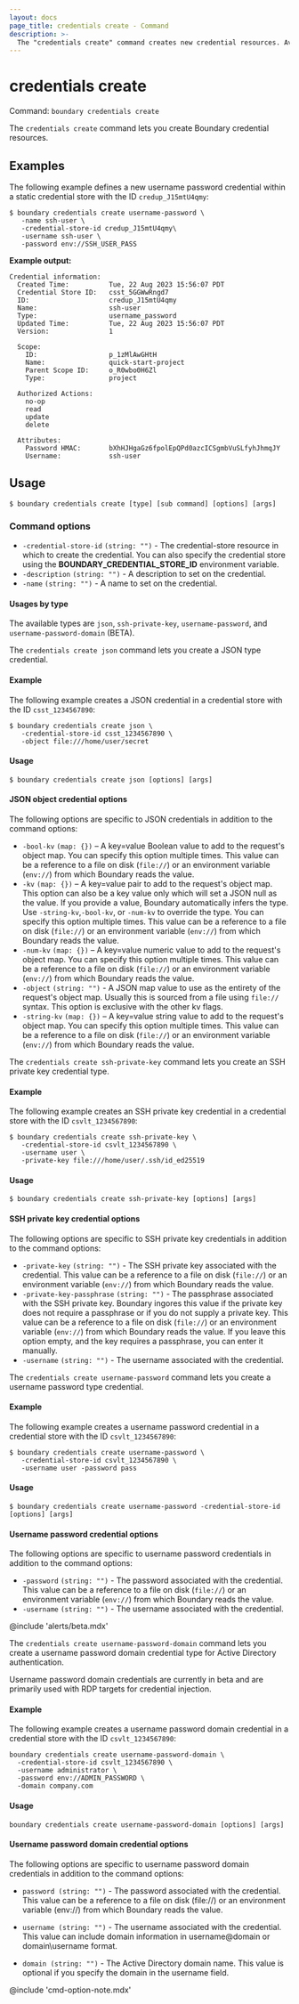 ```yaml
---
layout: docs
page_title: credentials create - Command
description: >-
  The "credentials create" command creates new credential resources. Available types are json, ssh-private-key, username-password, and username-password-domain.
---
```


# credentials create

Command: `boundary credentials create`

The `credentials create` command lets you create Boundary credential resources.

## Examples

The following example defines a new username password credential within a static credential store with the ID `credup_J15mtU4qmy`:

```shell-session
$ boundary credentials create username-password \
   -name ssh-user \
   -credential-store-id credup_J15mtU4qmy\
   -username ssh-user \
   -password env://SSH_USER_PASS
```

**Example output:**

<CodeBlockConfig hideClipboard>

```plaintext
Credential information:
  Created Time:          Tue, 22 Aug 2023 15:56:07 PDT
  Credential Store ID:   csst_5GGWwRngd7
  ID:                    credup_J15mtU4qmy
  Name:                  ssh-user
  Type:                  username_password
  Updated Time:          Tue, 22 Aug 2023 15:56:07 PDT
  Version:               1

  Scope:
    ID:                  p_1zMlAwGHtH
    Name:                quick-start-project
    Parent Scope ID:     o_R0wbo0H6Zl
    Type:                project

  Authorized Actions:
    no-op
    read
    update
    delete

  Attributes:
    Password HMAC:       bXhHJHgaGz6fpolEpQPd0azcICSgmbVuSLfyhJhmqJY
    Username:            ssh-user
```

</CodeBlockConfig>


## Usage

<CodeBlockConfig hideClipboard>

```shell-session
$ boundary credentials create [type] [sub command] [options] [args]
```

</CodeBlockConfig>

### Command options

- `-credential-store-id` `(string: "")` - The credential-store resource in which to create the credential.
You can also specify the credential store using the **BOUNDARY_CREDENTIAL_STORE_ID** environment variable.
- `-description` `(string: "")` - A description to set on the credential.
- `-name` `(string: "")` - A name to set on the credential.

#### Usages by type

The available types are `json`, `ssh-private-key`, `username-password`, and `username-password-domain` (BETA).

<Tabs>
<Tab heading="JSON">

The `credentials create json` command lets you create a JSON type credential.

#### Example

The following example creates a JSON credential in a credential store with the ID `csst_1234567890`:

```shell-session
$ boundary credentials create json \
   -credential-store-id csst_1234567890 \
   -object file:///home/user/secret
```
#### Usage

<CodeBlockConfig hideClipboard>

```shell-session
$ boundary credentials create json [options] [args]
```

</CodeBlockConfig>

#### JSON object credential options

The following options are specific to JSON credentials in addition to the command options:

- `-bool-kv` `(map: {})` – A key=value Boolean value to add to the request's object map.
You can specify this option multiple times.
This value can be a reference to a file on disk (`file://`) or an environment variable (`env://`) from which Boundary reads the value.
- `-kv` `(map: {})` – A key=value pair to add to the request's object map.
This option can also be a key value only which will set a JSON null as the value.
If you provide a value, Boundary automatically infers the type.
Use `-string-kv`,`-bool-kv`, or `-num-kv` to override the type.
You can specify this option multiple times.
This value can be a reference to a file on disk (`file://`) or an environment variable (`env://`) from which Boundary reads the value.
- `-num-kv` `(map: {})` – A key=value numeric value to add to the request's object map.
You can specify this option multiple times.
This value can be a reference to a file on disk (`file://`) or an environment variable (`env://`) from which Boundary reads the value.
- `-object` `(string: "")` - A JSON map value to use as the entirety of the request's object map.
Usually this is sourced from a file using `file://` syntax.
This option is exclusive with the other kv flags.
- `-string-kv` `(map: {})` – A key=value string value to add to the request's object map.
You can specify this option multiple times.
This value can be a reference to a file on disk (`file://`) or an environment variable (`env://`) from which Boundary reads the value.

</Tab>
<Tab heading="SSH private key">

The `credentials create ssh-private-key` command lets you create an SSH private key credential type.

#### Example

The following example creates an SSH private key credential in a credential store with the ID `csvlt_1234567890`:

```shell-session
$ boundary credentials create ssh-private-key \
   -credential-store-id csvlt_1234567890 \
   -username user \
   -private-key file:///home/user/.ssh/id_ed25519
```

#### Usage

<CodeBlockConfig hideClipboard>

```shell-session
$ boundary credentials create ssh-private-key [options] [args]
```

</CodeBlockConfig>

#### SSH private key credential options

The following options are specific to SSH private key credentials in addition to the command options:

- `-private-key` `(string: "")` - The SSH private key associated with the
   credential.
   This value can be a reference to a file on disk (`file://`) or an environment variable (`env://`) from which Boundary reads the value.
- `-private-key-passphrase` `(string: "")` - The passphrase associated with the
   SSH private key.
   Boundary ingores this value if the private key does not require a passphrase or if you do not supply a private key.
   This value can be a reference to a file on disk (`file://`) or an environment variable (`env://`) from which Boundary reads the value.
   If you leave this option empty, and the key requires a passphrase, you can enter it manually.
- `-username` `(string: "")` - The username associated with the credential.

</Tab>
<Tab heading="Username password">

The `credentials create username-password` command lets you create a username password type credential.

#### Example

The following example creates a username password credential in a credential store with the ID `csvlt_1234567890`:

```shell-session
$ boundary credentials create username-password \
   -credential-store-id csvlt_1234567890 \
   -username user -password pass
```

#### Usage

<CodeBlockConfig hideClipboard>

```shell-session
$ boundary credentials create username-password -credential-store-id [options] [args]
```

</CodeBlockConfig>


#### Username password credential options

The following options are specific to username password credentials in addition to the command options:

- `-password` `(string: "")` - The password associated with the credential.
This value can be a reference to a file on disk (`file://`) or an environment variable (`env://`) from which Boundary reads the value.
- `-username` `(string: "")` - The username associated with the credential.

</Tab>
<Tab heading="Username password domain">

@include 'alerts/beta.mdx'

The `credentials create username-password-domain` command lets you create a username password domain credential type for Active Directory authentication.

Username password domain credentials are currently in beta and are primarily used with RDP targets for credential injection.

#### Example

The following example creates a username password domain credential in a credential store with the ID `csvlt_1234567890`:

```shell-session
boundary credentials create username-password-domain \
  -credential-store-id csvlt_1234567890 \
  -username administrator \
  -password env://ADMIN_PASSWORD \
  -domain company.com
```

#### Usage

<CodeBlockConfig hideClipboard>

```shell-session
boundary credentials create username-password-domain [options] [args]
```
</CodeBlockConfig>


#### Username password domain credential options

The following options are specific to username password domain credentials in addition to the command options:

- `password (string: "")` - The password associated with the credential. This value can be a reference to a file on disk (file://) or an environment variable (env://) from which Boundary reads the value.

- `username (string: "")` - The username associated with the credential. This value can include domain information in username@domain or domain\username format.

- `domain (string: "")` - The Active Directory domain name. This value is optional if you specify the domain in the username field.

</Tab>
</Tabs>

@include 'cmd-option-note.mdx'
